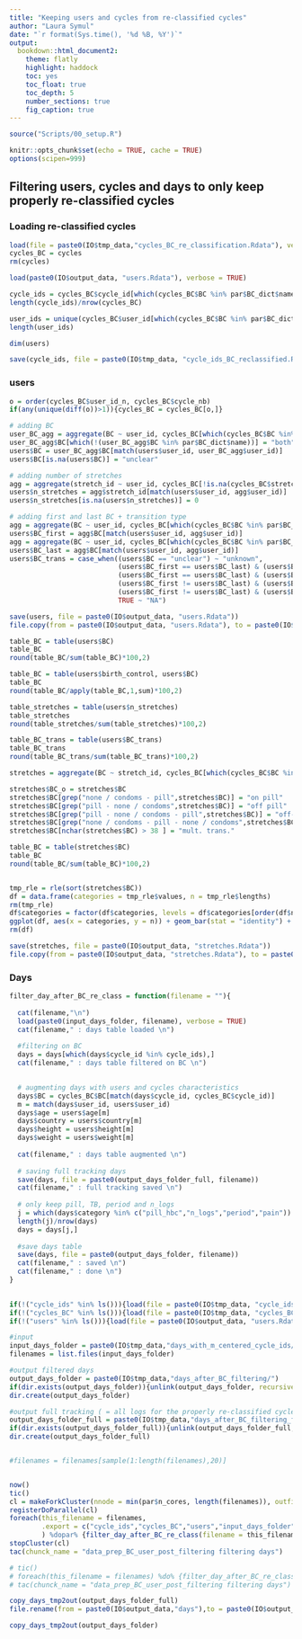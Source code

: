 ```yaml
---
title: "Keeping users and cycles from re-classified cycles"
author: "Laura Symul"
date: "`r format(Sys.time(), '%d %B, %Y')`"
output: 
  bookdown::html_document2: 
    theme: flatly
    highlight: haddock
    toc: yes
    toc_float: true
    toc_depth: 5
    number_sections: true
    fig_caption: true
---
```




```r
source("Scripts/00_setup.R")
```


```r
knitr::opts_chunk$set(echo = TRUE, cache = TRUE)
options(scipen=999)
```


## Filtering users, cycles and days to only keep properly re-classified cycles


### Loading re-classified cycles


```r

load(file = paste0(IO$tmp_data,"cycles_BC_re_classification.Rdata"), verbose = TRUE)
cycles_BC = cycles
rm(cycles)

load(paste0(IO$output_data, "users.Rdata"), verbose = TRUE)


```

```r
cycle_ids = cycles_BC$cycle_id[which(cycles_BC$BC %in% par$BC_dict$name)]
length(cycle_ids)/nrow(cycles_BC)

user_ids = unique(cycles_BC$user_id[which(cycles_BC$BC %in% par$BC_dict$name)])
length(user_ids)

dim(users)

save(cycle_ids, file = paste0(IO$tmp_data, "cycle_ids_BC_reclassified.Rdata"))
```



### users


```r

o = order(cycles_BC$user_id_n, cycles_BC$cycle_nb)
if(any(unique(diff(o))>1)){cycles_BC = cycles_BC[o,]}

# adding BC
user_BC_agg = aggregate(BC ~ user_id, cycles_BC[which(cycles_BC$BC %in% par$BC_dict$name),], function(x){paste0(sort(unique(x)), collapse = " - ")})
user_BC_agg$BC[which(!(user_BC_agg$BC %in% par$BC_dict$name))] = "both"
users$BC = user_BC_agg$BC[match(users$user_id, user_BC_agg$user_id)]
users$BC[is.na(users$BC)] = "unclear"

# adding number of stretches
agg = aggregate(stretch_id ~ user_id, cycles_BC[!is.na(cycles_BC$stretch_id),], lu)
users$n_stretches = agg$stretch_id[match(users$user_id, agg$user_id)]
users$n_stretches[is.na(users$n_stretches)] = 0

# adding first and last BC + transition type
agg = aggregate(BC ~ user_id, cycles_BC[which(cycles_BC$BC %in% par$BC_dict$name),], first)
users$BC_first = agg$BC[match(users$user_id, agg$user_id)]
agg = aggregate(BC ~ user_id, cycles_BC[which(cycles_BC$BC %in% par$BC_dict$name),], last)
users$BC_last = agg$BC[match(users$user_id, agg$user_id)]
users$BC_trans = case_when((users$BC == "unclear") ~ "unknown",
                           (users$BC_first == users$BC_last) & (users$BC != "both") ~ "0",
                           (users$BC_first == users$BC_last) & (users$BC == "both") ~ "mult",
                           (users$BC_first != users$BC_last) & (users$BC_first == "pill") ~ "off pill",
                           (users$BC_first != users$BC_last) & (users$BC_last == "pill") ~ "on pill",
                           TRUE ~ "NA")


```

```r
save(users, file = paste0(IO$output_data, "users.Rdata"))
file.copy(from = paste0(IO$output_data, "users.Rdata"), to = paste0(IO$tmp_data,"users_with_BC_reclassified.Rdata"), overwrite = TRUE)
```


```r
table_BC = table(users$BC)
table_BC
round(table_BC/sum(table_BC)*100,2)

table_BC = table(users$birth_control, users$BC)
table_BC
round(table_BC/apply(table_BC,1,sum)*100,2)

table_stretches = table(users$n_stretches)
table_stretches
round(table_stretches/sum(table_stretches)*100,2)

table_BC_trans = table(users$BC_trans)
table_BC_trans
round(table_BC_trans/sum(table_BC_trans)*100,2)

```





```r

stretches = aggregate(BC ~ stretch_id, cycles_BC[which(cycles_BC$BC %in% par$BC_dict$name),], function(x){paste0(rle(x)$values, collapse = " - ")})

stretches$BC_o = stretches$BC
stretches$BC[grep("none / condoms - pill",stretches$BC)] = "on pill"
stretches$BC[grep("pill - none / condoms",stretches$BC)] = "off pill"
stretches$BC[grep("pill - none / condoms - pill",stretches$BC)] = "off-on pill"
stretches$BC[grep("none / condoms - pill - none / condoms",stretches$BC)] = "on-off pill"
stretches$BC[nchar(stretches$BC) > 38 ] = "mult. trans."

table_BC = table(stretches$BC)
table_BC
round(table_BC/sum(table_BC)*100,2)


tmp_rle = rle(sort(stretches$BC))
df = data.frame(categories = tmp_rle$values, n = tmp_rle$lengths)
rm(tmp_rle)
df$categories = factor(df$categories, levels = df$categories[order(df$n)])
ggplot(df, aes(x = categories, y = n)) + geom_bar(stat = "identity") + coord_flip() + geom_text(aes(label = n))
rm(df)

```


```r
save(stretches, file = paste0(IO$output_data, "stretches.Rdata"))
file.copy(from = paste0(IO$output_data, "stretches.Rdata"), to = paste0(IO$tmp_data,"stretches.Rdata"), overwrite = TRUE)
```



### Days


```r

filter_day_after_BC_re_class = function(filename = ""){
  
  cat(filename,"\n")
  load(paste0(input_days_folder, filename), verbose = TRUE)
  cat(filename," : days table loaded \n")
  
  #filtering on BC  
  days = days[which(days$cycle_id %in% cycle_ids),]
  cat(filename," : days table filtered on BC \n")

  
  # augmenting days with users and cycles characteristics
  days$BC = cycles_BC$BC[match(days$cycle_id, cycles_BC$cycle_id)]
  m = match(days$user_id, users$user_id)
  days$age = users$age[m]
  days$country = users$country[m]
  days$height = users$height[m]
  days$weight = users$weight[m]
  
  cat(filename," : days table augmented \n")
  
  # saving full tracking days
  save(days, file = paste0(output_days_folder_full, filename))
  cat(filename," : full tracking saved \n")
  
  # only keep pill, TB, period and n_logs
  j = which(days$category %in% c("pill_hbc","n_logs","period","pain"))
  length(j)/nrow(days)
  days = days[j,]
  
  #save days table
  save(days, file = paste0(output_days_folder, filename))
  cat(filename," : saved \n")
  cat(filename," : done \n")
}
  
```



```r

if(!("cycle_ids" %in% ls())){load(file = paste0(IO$tmp_data, "cycle_ids_BC_reclassified.Rdata"), verbose = TRUE)}
if(!("cycles_BC" %in% ls())){load(file = paste0(IO$tmp_data, "cycles_BC_re_classification.Rdata"), verbose = TRUE); cycles_BC = cycles; rm(cycles)}
if(!("users" %in% ls())){load(file = paste0(IO$output_data, "users.Rdata"), verbose = TRUE)}

#input
input_days_folder = paste0(IO$tmp_data,"days_with_m_centered_cycle_ids/")
filenames = list.files(input_days_folder)

#output filtered days
output_days_folder = paste0(IO$tmp_data,"days_after_BC_filtering/")
if(dir.exists(output_days_folder)){unlink(output_days_folder, recursive = TRUE)}
dir.create(output_days_folder)

#output full tracking ( = all logs for the properly re-classified cycles)
output_days_folder_full = paste0(IO$tmp_data,"days_after_BC_filtering_full_tracking/")
if(dir.exists(output_days_folder_full)){unlink(output_days_folder_full, recursive = TRUE)}
dir.create(output_days_folder_full)


#filenames = filenames[sample(1:length(filenames),20)]


now()
tic()
cl = makeForkCluster(nnode = min(par$n_cores, length(filenames)), outfile="")
registerDoParallel(cl)
foreach(this_filename = filenames,
        .export = c("cycle_ids","cycles_BC","users","input_days_folder","output_days_folder","output_days_folder_full")
        ) %dopar% {filter_day_after_BC_re_class(filename = this_filename)}
stopCluster(cl)
tac(chunck_name = "data_prep_BC_user_post_filtering filtering days")

# tic()
# foreach(this_filename = filenames) %do% {filter_day_after_BC_re_class(filename = this_filename)}
# tac(chunck_name = "data_prep_BC_user_post_filtering filtering days")

```


```r
copy_days_tmp2out(output_days_folder_full)
file.rename(from = paste0(IO$output_data,"days"),to = paste0(IO$output_data,"days_full_tracking"))

copy_days_tmp2out(output_days_folder)
```


